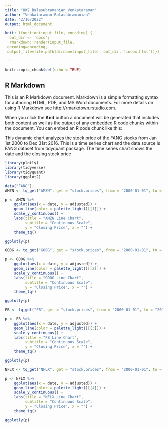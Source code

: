 ```yaml
---
title: "HW2_Balasubramanian_Venkataraman"
author: "Venkataraman Balasubramanian"
date: "2/16/2022"
output: html_document

knit: (function(input_file, encoding) {
  out_dir <- 'docs';
  rmarkdown::render(input_file,
 encoding=encoding,
 output_file=file.path(dirname(input_file), out_dir, 'index.html'))})

---
```


```r
knitr::opts_chunk$set(echo = TRUE)
```

## R Markdown

This is an R Markdown document. Markdown is a simple formatting syntax for authoring HTML, PDF, and MS Word documents. For more details on using R Markdown see <http://rmarkdown.rstudio.com>.

When you click the **Knit** button a document will be generated that includes both content as well as the output of any embedded R code chunks within the document. You can embed an R code chunk like this:

This dynamic chart analyzes the stock price of the FANG stocks from Jan 1st 2000 to Dec 31st 2016. This is a time series chart and the data source is FANG dataset from tidyquant package. The time series chart shows the date and the closing stock price 

```r
library(plotly)
library(tidyverse)
library(tidyquant)
library(ggplot2)

data("FANG") 
AMZN <- tq_get("AMZN", get = "stock.prices", from = "2000-01-01", to = "2016-12-31")

p <- AMZN %>%
    ggplot(aes(x = date, y = adjusted)) +
    geom_line(color = palette_light()[[1]]) + 
    scale_y_continuous() +
    labs(title = "AMZN Line Chart", 
         subtitle = "Continuous Scale", 
         y = "Closing Price", x = "") + 
    theme_tq()

ggplotly(p)

```
```r

GOOG <- tq_get("GOOG", get = "stock.prices", from = "2000-01-01", to = "2016-12-31")

p <- GOOG %>%
    ggplot(aes(x = date, y = adjusted)) +
    geom_line(color = palette_light()[[2]]) + 
    scale_y_continuous() +
    labs(title = "GOOG Line Chart", 
         subtitle = "Continuous Scale", 
         y = "Closing Price", x = "") + 
    theme_tq()

ggplotly(p)

```

```r

FB <- tq_get("FB", get = "stock.prices", from = "2000-01-01", to = "2016-12-31")

p <- FB %>%
    ggplot(aes(x = date, y = adjusted)) +
    geom_line(color = palette_light()[[3]]) + 
    scale_y_continuous() +
    labs(title = "FB Line Chart", 
         subtitle = "Continuous Scale", 
         y = "Closing Price", x = "") + 
    theme_tq()

ggplotly(p)

```

```r

NFLX <- tq_get("NFLX", get = "stock.prices", from = "2000-01-01", to = "2016-12-31")

p <- NFLX %>%
    ggplot(aes(x = date, y = adjusted)) +
    geom_line(color = palette_light()[[4]]) + 
    scale_y_continuous() +
    labs(title = "NFLX Line Chart", 
         subtitle = "Continuous Scale", 
         y = "Closing Price", x = "") + 
    theme_tq()

ggplotly(p)

```
